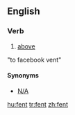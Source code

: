 ==English==

===Verb===
{{infl|hu|verb}}

# [[above]]   

"to facebook vent" 

====Synonyms====
* [[N/A]]

[[hu:fent]]
[[tr:fent]]
[[zh:fent]]